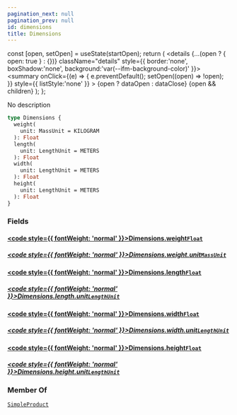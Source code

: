 ```yaml
---
pagination_next: null
pagination_prev: null
id: dimensions
title: Dimensions
---
```









  const [open, setOpen] = useState(startOpen);
  return (
    <details {...(open ? { open: true } : {})} className="details" style={{ border:'none', boxShadow:'none', background:'var(--ifm-background-color)' }}>
      <summary
        onClick={(e) => {
          e.preventDefault();
          setOpen((open) => !open);
        }}
        style={{ listStyle:'none' }}
      >
      {open ? dataOpen : dataClose}
      </summary>
      {open && children}
    </details>
  );
};








No description


```graphql
type Dimensions {
  weight(
    unit: MassUnit = KILOGRAM
  ): Float
  length(
    unit: LengthUnit = METERS
  ): Float
  width(
    unit: LengthUnit = METERS
  ): Float
  height(
    unit: LengthUnit = METERS
  ): Float
}
```




### Fields

#### [<code style={{ fontWeight: 'normal' }}>Dimensions.<b>weight</b></code>](#)<Bullet />[`Float`](/types/scalars/float.mdx) <Badge class="badge badge--secondary" text="scalar"/> 

##### [<code style={{ fontWeight: 'normal' }}>Dimensions.weight.<b>unit</b></code>](#)<Bullet />[`MassUnit`](/types/enums/mass-unit.mdx) <Badge class="badge badge--secondary" text="enum"/> 



#### [<code style={{ fontWeight: 'normal' }}>Dimensions.<b>length</b></code>](#)<Bullet />[`Float`](/types/scalars/float.mdx) <Badge class="badge badge--secondary" text="scalar"/> 

##### [<code style={{ fontWeight: 'normal' }}>Dimensions.length.<b>unit</b></code>](#)<Bullet />[`LengthUnit`](/types/enums/length-unit.mdx) <Badge class="badge badge--secondary" text="enum"/> 



#### [<code style={{ fontWeight: 'normal' }}>Dimensions.<b>width</b></code>](#)<Bullet />[`Float`](/types/scalars/float.mdx) <Badge class="badge badge--secondary" text="scalar"/> 

##### [<code style={{ fontWeight: 'normal' }}>Dimensions.width.<b>unit</b></code>](#)<Bullet />[`LengthUnit`](/types/enums/length-unit.mdx) <Badge class="badge badge--secondary" text="enum"/> 



#### [<code style={{ fontWeight: 'normal' }}>Dimensions.<b>height</b></code>](#)<Bullet />[`Float`](/types/scalars/float.mdx) <Badge class="badge badge--secondary" text="scalar"/> 

##### [<code style={{ fontWeight: 'normal' }}>Dimensions.height.<b>unit</b></code>](#)<Bullet />[`LengthUnit`](/types/enums/length-unit.mdx) <Badge class="badge badge--secondary" text="enum"/> 







### Member Of

[`SimpleProduct`](/types/objects/simple-product.mdx)  <Badge class="badge badge--secondary" text="object"/>

